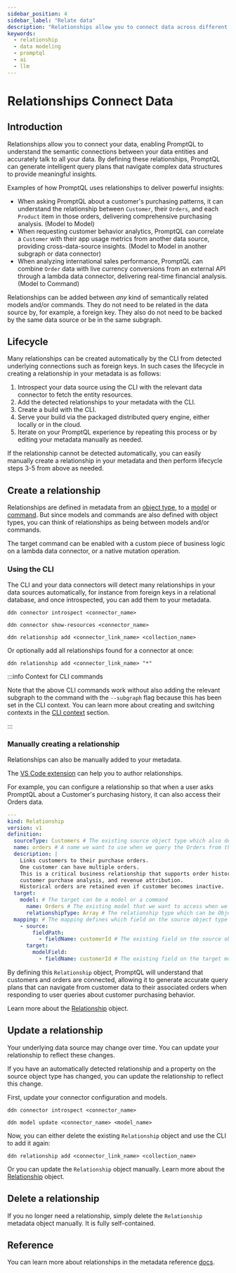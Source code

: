 ```yaml
---
sidebar_position: 4
sidebar_label: "Relate data"
description: "Relationships allow you to connect data across different models for PromptQL to understand and access."
keywords:
  - relationship
  - data modeling
  - promptql
  - ai
  - llm
---
```



# Relationships Connect Data

## Introduction

Relationships allow you to connect your data, enabling PromptQL to understand the semantic connections between your data
entities and accurately talk to all your data. By defining these relationships, PromptQL can generate intelligent query
plans that navigate complex data structures to provide meaningful insights.

Examples of how PromptQL uses relationships to deliver powerful insights:

- When asking PromptQL about a customer's purchasing patterns, it can understand the relationship between `Customer`,
  their `Orders`, and each `Product` item in those orders, delivering comprehensive purchasing analysis. (Model to
  Model)
- When requesting customer behavior analytics, PromptQL can correlate a `Customer` with their app usage metrics from
  another data source, providing cross-data-source insights. (Model to Model in another subgraph or data connector)
- When analyzing international sales performance, PromptQL can combine `Order` data with live currency conversions from
  an external API through a lambda data connector, delivering real-time financial analysis. (Model to Command)

Relationships can be added between _any_ kind of semantically related models and/or commands. They do not need to be
related in the data source by, for example, a foreign key. They also do not need to be backed by the same data source or
be in the same subgraph.

## Lifecycle

Many relationships can be created automatically by the CLI from detected underlying connections such as foreign keys. In
such cases the lifecycle in creating a relationship in your metadata is as follows:

1. Introspect your data source using the CLI with the relevant data connector to fetch the entity resources.
2. Add the detected relationships to your metadata with the CLI.
3. Create a build with the CLI.
4. Serve your build via the packaged distributed query engine, either locally or in the cloud.
5. Iterate on your PromptQL experience by repeating this process or by editing your metadata manually as needed.

<Thumbnail src="/img/metadata/ddn-cli-process.png" alt="Data modeling lifecycle" width="1000px" />

If the relationship cannot be detected automatically, you can easily manually create a relationship in your metadata and
then perform lifecycle steps 3-5 from above as needed.

## Create a relationship

Relationships are defined in metadata from an
[object type](/reference/metadata-reference/types.mdx#objecttype-objecttype), to a
[model](/reference/metadata-reference/models.mdx) or [command](/reference/metadata-reference/commands.mdx). But since
models and commands are also defined with object types, you can think of relationships as being between models and/or
commands.

The target command can be enabled with a custom piece of business logic on a lambda data connector, or a native mutation
operation.

### Using the CLI

The CLI and your data connectors will detect many relationships in your data sources automatically, for instance from
foreign keys in a relational database, and once introspected, you can add them to your metadata.

```ddn title="Introspect your data source:"
ddn connector introspect <connector_name>
```

```ddn title="Show the found relationships:"
ddn connector show-resources <connector_name>
```

```ddn title="Add a relationship to your metadata:"
ddn relationship add <connector_link_name> <collection_name>
```

Or optionally add all relationships found for a connector at once:

```ddn
ddn relationship add <connector_link_name> "*"
```

:::info Context for CLI commands

Note that the above CLI commands work without also adding the relevant subgraph to the command with the `--subgraph`
flag because this has been set in the CLI context. You can learn more about creating and switching contexts in the
[CLI context](/project-configuration/project-management/manage-contexts.mdx) section.

:::

### Manually creating a relationship

Relationships can also be manually added to your metadata.

The [VS Code extension](https://marketplace.visualstudio.com/items?itemName=HasuraHQ.hasura) can help you to author
relationships.

For example, you can configure a relationship so that when a user asks PromptQL about a Customer's purchasing history,
it can also access their Orders data.

```yaml title="Create a relationship in your metadata:"
---
kind: Relationship
version: v1
definition:
  sourceType: Customers # The existing source object type which also defines the model
  name: orders # A name we want to use when we query the Orders from the Customer
  description: |
    Links customers to their purchase orders.
    One customer can have multiple orders.
    This is a critical business relationship that supports order history lookups, 
    customer purchase analysis, and revenue attribution.
    Historical orders are retained even if customer becomes inactive.
  target:
    model: # The target can be a model or a command
      name: Orders # The existing model that we want to access when we query the Orders from the Customer
      relationshipType: Array # The relationship type which can be Object or Array. Since a customer can have many orders, we use an Array.
  mapping: # The mapping defines which field on the source object type maps to which field on the target model
    - source:
        fieldPath:
          - fieldName: customerId # The existing field on the source object type that we want to map to the target model
      target:
        modelField:
          - fieldName: customerId # The existing field on the target model that we want to map to the source object type
```

By defining this `Relationship` object, PromptQL will understand that customers and orders are connected, allowing it to
generate accurate query plans that can navigate from customer data to their associated orders when responding to user
queries about customer purchasing behavior.

Learn more about the [Relationship](/reference/metadata-reference/relationships.mdx) object.

## Update a relationship

Your underlying data source may change over time. You can update your relationship to reflect these changes.

If you have an automatically detected relationship and a property on the source object type has changed, you can update
the relationship to reflect this change.

First, update your connector configuration and models.

```ddn title="Update your source introspection:"
ddn connector introspect <connector_name>
```

```ddn title="Then, update your model:"
ddn model update <connector_name> <model_name>
```

Now, you can either delete the existing `Relationship` object and use the CLI to add it again:

```ddn title="Delete your existing relationship manually and add it again:"
ddn relationship add <connector_link_name> <collection_name>
```

Or you can update the `Relationship` object manually. Learn more about the
[Relationship](/reference/metadata-reference/relationships.mdx) object.

## Delete a relationship

If you no longer need a relationship, simply delete the `Relationship` metadata object manually. It is fully
self-contained.

## Reference

You can learn more about relationships in the metadata reference
[docs](/reference/metadata-reference/relationships.mdx).
